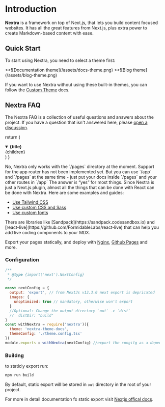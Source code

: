 # Introduction

**Nextra** is a framework on top of Next.js, that lets you build content focused
websites. It has all the great features from Next.js, plus extra power to create
Markdown-based content with ease.

## Quick Start


To start using Nextra, you need to select a theme first:

<Cards num={2}>
  <Cards.Card
    image
    arrow
    title="Documentation theme"
    href="/docs/docs-theme/start"
  >
    <>![Documentation theme](/assets/docs-theme.png)</>
  </Cards.Card>
  <Cards.Card image arrow title="Blog theme" href="/docs/blog-theme/start">
    <>![Blog theme](/assets/blog-theme.png)</>
  </Cards.Card>
</Cards>

If you want to use Nextra without using these built-in themes, you can follow
the [Custom Theme](/docs/custom-theme) docs.

## Nextra FAQ

The Nextra FAQ is a collection of useful questions and answers about the
project. If you have a question that isn't answered here, please
[open a discussion](https://github.com/shuding/nextra/discussions).

  return (
    <details
      open
      className="last-of-type:mb-0 rounded-lg bg-neutral-50 dark:bg-neutral-800 p-2 mt-4"
    >
      <summary>
        <strong className="text-lg">{title}</strong>
      </summary>
      <div className="p-2">{children}</div>
    </details>
  )
}

<FAQBox title="Can I use Nextra with Next.js app router?">
  No, Nextra only works with the `/pages` directory at the moment. Support for
  the app router has not been implemented yet. But you can use `/app` and
  `/pages` at the same time - just put your docs inside `/pages` and your other
  routes in `/app`
</FAQBox>

<FAQBox title="Can I use X with Nextra?">
  The answer is “yes” for most things. Since Nextra is just a Next.js plugin, almost all the things
  that can be done with React can be done with Nextra. Here are some examples and guides:

- [Use Tailwind CSS](/docs/guide/tailwind-css)
- [Use custom CSS and Sass](/docs/guide/custom-css)
- [Use custom fonts](https://nextjs.org/docs/basic-features/font-optimization)

</FAQBox>

<FAQBox title="How can I add a live coding component in Nextra?">
  There are libraries like [Sandpack](https://sandpack.codesandbox.io) and
  [react-live](https://github.com/FormidableLabs/react-live) that can help you
  add live coding components to your MDX.
</FAQBox>


<FAQBox title="Static Export">

Export your pages statically, and deploy with [Nginx](https://www.nginx.org/),
[Github Pages](https://pages.github.com/) and more.

<Steps>

### Configuration

```js filename="next.config.js"
/**
 * @type {import('next').NextConfig}
 */

const nextConfig = {
  output: 'export', // from NextJs v13.3.0 next export is depricated
  images: {
    unoptimized: true // mandatory, otherwise won't export
  }
  //Optional: Change the output directory `out` -> `dist`
  //  distDir: "build"
}
const withNextra = require('nextra')({
  theme: 'nextra-theme-docs',
  themeConfig: './theme.config.tsx'
})
module.exports = withNextra(nextConfig) //export the congifg as a dependency
```

### Buildng

to staticly export run:

```sh npm2yarn
npm run build
```

By default, static export will be stored in `out` directory in the root of your
project.

For more in detail documentation fo static export visit
[Nextjs offical docs](https://nextjs.org/docs/pages/building-your-application/deploying/static-exports).

</Steps>

</FAQBox>

